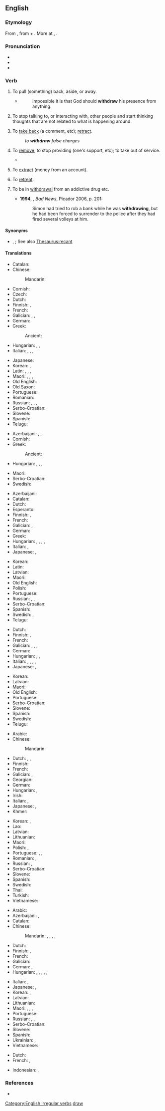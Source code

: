 ==English==

===Etymology===
From {{inh|en|enm|withdrawen|t=to draw away, draw back}}, from {{m|enm|with-|t=away, back}} + {{m|enm|drawen|t=to draw}}. More at {{l|en|with-}}, {{l|en|draw}}.

===Pronunciation===
* {{IPA|en|/wɪðˈdɹɔː/|/wɪθˈdɹɔː/}}
* {{audio|en|en-us-withdraw.ogg|Audio (US)}}
* {{rhymes|en|ɔː}}

===Verb===
{{en-verb|withdraws|withdrawing|withdrew|withdrawn}}

# {{lb|en|transitive}} To pull (something) back, aside, or away.
#* {{RQ:Hooker Laws}}
#*: Impossible it is that God should '''withdraw''' his presence from anything.
# {{lb|en|intransitive}} To stop talking to, or interacting with, other people and start thinking thoughts that are not related to what is happening around.
# {{lb|en|transitive}} To [[take back]] (a comment, etc); [[retract]].
#: ''to '''withdraw''' false charges''
# {{lb|en|transitive}} To [[remove]], to stop providing (one's support, etc); to take out of service.
#* {{quote-journal|en|year=2019|month=October|author=Rhodri Clark|title=TfW seeks PRM derogation for Class 37 sets|journal=Modern Railways|page=87|text=The plan is to '''withdraw''' the Pacers from service by the end of the year.}}
# {{lb|en|transitive}} To [[extract]] (money from an account).
# {{lb|en|intransitive}} To [[retreat]].
# {{lb|en|intransitive}} To be in [[withdrawal]] from an addictive drug etc. {{defdate|from 20th c.}}
#* '''1994''', {{w|Edward St Aubyn}}, ''Bad News'', Picador 2006, p. 201:
#*: Simon had tried to rob a bank while he was '''withdrawing''', but he had been forced to surrender to the police after they had fired several volleys at him.

====Synonyms====
* {{sense|take back}} {{l|en|recant}}, {{l|en|unsay}}; See also [[Thesaurus:recant]]

====Translations====
{{trans-top|pull back}}
* Catalan: {{t+|ca|retirar}}
* Chinese:
*: Mandarin: {{t+|cmn|撤退|tr=chètuì}}
* Cornish: {{t|kw|denagha}}
* Czech: {{t+|cs|stáhnout}}
* Dutch: {{t+|nl|terugtrekken}}
* Finnish: {{t|fi|[[vetää]] [[takaisin]]}}, {{t|fi|[[vetää]] [[pois]]}}
* French: {{t+|fr|retirer}}
* Galician: {{t+|gl|retirar}}, {{t+|gl|separar}}, {{t+|gl|afastar}}
* German: {{t+|de|zurückziehen}}
* Greek: {{t+|el|αποσύρομαι}}
*: Ancient: {{t|grc|ὑποχωρέω}}
* Hungarian: {{t+|hu|visszahúz}}, {{t+|hu|elhúz}}, {{t+|hu|behúz}}
* Italian: {{t+|it|ritirare}}, {{t|it|[[tirarsi]] [[indietro]]}}, {{t|it|[[tirare]] [[via]]}}, {{t|it|[[tirare]] [[indietro]]}}
{{trans-mid}}
* Japanese: {{t+|ja|引き出す|tr=ひきだす, hikidasu}}
* Korean: {{t+|ko|후퇴하다}}, {{t+|ko|취소하다}}
* Latin: {{t|la|retrahō}}, {{t|la|desciscō}}, {{t|la|recēdō}}, {{t|la|dēcēdō}}
* Maori: {{t|mi|whakatahi}}, {{t|mi|paunu}}, {{t+|mi|unu}}, {{t|mi|kounu}}
* Old English: {{t|ang|oftēon}}
* Old Saxon: {{t|osx|withfahan}}
* Portuguese: {{t+|pt|retirar}}
* Romanian: {{t+|ro|retrage}}
* Russian: {{t+|ru|выводи́ть|impf}} {{qualifier|transitive}}, {{t+|ru|вы́вести|pf}} {{qualifier|transitive}}, {{t+|ru|отходи́ть|impf}} {{qualifier|intransitive}}, {{t+|ru|отойти́|impf}} {{qualifier|intransitive}}
* Serbo-Croatian: {{t+|sh|povući|pf}}
* Slovene: {{t|sl|umakniti}}
* Spanish: {{t+|es|retirar}}
* Telugu: {{t+|te|ఉపసంహరించు}}
{{trans-bottom}}

{{trans-top|to stop interacting with others}}
* Azerbaijani: {{t|az|qapanmaq}}, {{t|az|qınına çəkilmək}}, {{t|az|qınına girmək}}
* Cornish: {{t|kw|denagha}}
* Greek:
*: Ancient: {{t|grc|ἀναχωρέω}}
* Hungarian: {{t+|hu|visszavonul}}, {{t|hu|visszahúzódik}}, {{t+|hu|elvonul}}, {{t+|hu|bezárkózik}}
{{trans-mid}}
* Maori: {{t|mi|whakamōtu}}
* Serbo-Croatian: {{t+|sh|povući se|pf}}
* Swedish: {{t|sv|dra sig undan}}
{{trans-bottom}}

{{trans-top|take back}}
* Azerbaijani: {{t|az|[[geri]] [[götürmək]]}}
* Catalan: {{t+|ca|retirar}}
* Dutch: {{t+|nl|terugnemen}}
* Esperanto: {{t|eo|retiri}}
* Finnish: {{t|fi|[[ottaa]] [[takaisin]]}}, {{t+|fi|perua}}
* French: {{t+|fr|retirer}}
* Galician: {{t+|gl|retirar}}, {{t|gl|retractarse}}
* German: {{t+|de|zurücknehmen}}
* Greek: {{t+|el|αποσύρω}}
* Hungarian: {{t+|hu|visszavon}}, {{t+|hu|visszavesz}}, {{t|hu|visszaszív}}, {{t+|hu|kivon}}, {{t+|hu|bevon}}
* Italian: {{t+|it|ritirare}}, {{t|it|[[prendere]] [[indietro]]}}
* Japanese: {{t+|ja|引き出す|tr=ひきだす, hikidasu}}, {{t+|ja|取り消す|tr=とりけす, torikesu}}
{{trans-mid}}
* Korean: {{t+|ko|취소하다}}
* Latin: {{t+|la|dētrāhō}}
* Latvian: {{t|lv|atsaukt}}
* Maori: {{t|mi|kounu}}
* Old English: {{t|ang|oftēon}}
* Polish: {{t+|pl|wycofać|pf}}
* Portuguese: {{t+|pt|devolver}}
* Russian: {{t|ru|[[брать]] [[наза́д]]|impf}}, {{t+|ru|забира́ть|impf}}, {{t+|ru|забра́ть|pf}}
* Serbo-Croatian: {{t+|sh|povući|pf}}
* Spanish: {{t+|es|retirar}}
* Swedish: {{t+|sv|återta}}, {{t|sv|dra tillbaka}}
* Telugu: {{t+|te|ఉపసంహరించు}}
{{trans-bottom}}

{{trans-top|remove, stop providing}}
* Dutch: {{t+|nl|intrekken}}
* Finnish: {{t+|fi|perua}}, {{t|fi|[[vetää]] [[pois]]}}
* French: {{t+|fr|retirer}}
* Galician: {{t+|gl|retirar}}, {{t+|gl|quitar}}, {{t+|gl|tirar}}, {{t+|gl|sacar}}
* German: {{t+|de|entziehen}}
* Hungarian: {{t+|hu|visszavon}}, {{t+|hu|megvon}}, {{t+|hu|elvon}}
* Italian: {{t+|it|ritirare}}, {{t+|it|rimuovere}}, {{t|it|rappellare}}, {{t+|it|revocare}}, {{t+|it|interrompere}}
* Japanese: {{t|ja|引き揚げる|tr=hikiageru}}, {{t+|ja|手を引く|tr=te o hiku}}
{{trans-mid}}
* Korean: {{t+|ko|제거하다}}
* Latvian: {{t|lv|atsaukt}}
* Maori: {{t+|mi|unu}}
* Old English: {{t|ang|oftēon}}
* Portuguese: {{t+|pt|retirar}}
* Serbo-Croatian: {{t+|sh|uskratiti|pf}}
* Slovene: {{t|sl|umakniti}}
* Spanish: {{t+|es|retirar}}
* Swedish: {{t|sv|dra in}}
* Telugu: {{t+|te|ఉపసంహరించు}}
{{trans-bottom}}

{{trans-top|extract (money from an account)}}
* Arabic: {{t|ar|سَحَبَ}}
* Chinese:
*: Mandarin: {{t+|cmn|提款|tr=tíkuǎn}}
* Dutch: {{t+|nl|afhalen}} {{qualifier|Flanders}}, {{t+|nl|pinnen}} {{qualifier|the Netherlands}}, {{t+|nl|opnemen}}
* Finnish: {{t+|fi|nostaa}}
* French: {{t+|fr|retirer}}
* Galician: {{t+|gl|sacar}}, {{t+|gl|retirar}}
* Georgian: {{t-needed|ka}}
* German: {{t+|de|abheben}}
* Hungarian: {{t+|hu|kivesz}}, {{t+|hu|felvesz}}
* Irish: {{t|ga|aistarraing}}
* Italian: {{t|it|prelevare}}, {{t+|it|ritirare}}
* Japanese: {{t+|ja|引き出す|tr=ひきだす, hikidasu}}, {{t+|ja|下ろす|tr=おろす, orosu}}
* Khmer: {{t-needed|km}}
{{trans-mid}}
* Korean: {{t+|ko|뽑다}}, {{t|ko|추출하다}}
* Lao: {{t-needed|lo}}
* Latvian: {{t|lv|izņemt}}
* Lithuanian: {{t|lt|išsiimti}}
* Maori: {{t|mi|tango}}
* Polish: {{t+|pl|wypłacić|pf}}, {{t+|pl|wypłacać|impf}}
* Portuguese: {{t+|pt|sacar}}, {{t+|pt|levantar}}, {{t+|pt|retirar}}
* Romanian: {{t+|ro|preleva}}, {{t+|ro|retrage}}
* Russian: {{t+|ru|снима́ть|impf}}, {{t+|ru|снять|pf}}
* Serbo-Croatian: {{t+|sh|podići|pf}}
* Slovene: {{t+|sl|dvigniti}}
* Spanish: {{t+|es|sacar}}
* Swedish: {{t|sv|ta ut}}
* Thai: {{t-needed|th}}
* Turkish: {{t+|tr|para çekmek}}
* Vietnamese: {{t|vi|rút tiền}}
{{trans-bottom}}

{{trans-top|retreat}}
* Arabic: {{t|ar|تَرَاجَعَ}}
* Azerbaijani: {{t|az|geri çəkilmək}}, {{t+|az|çəkilmək}}
* Catalan: {{t|ca|[[retirar]]-[[se]]}}
* Chinese:
*: Mandarin: {{t+|cmn|後退}}, {{t+|cmn|后退|tr=hòutuì}}, {{t+|cmn|退卻}}, {{t+|cmn|退却|tr=tuìquè}}, {{t+|cmn|撤退|tr=chètuì}}
* Dutch: {{t+|nl|terugtrekken}}
* Finnish: {{t+|fi|perääntyä}}, {{t+|fi|vetäytyä}}
* French: {{t+|fr|se retirer}}
* Galician: {{t|gl|retirarse}}
* German: {{t+|de|zurückziehen|alt=sich zurückziehen}}, {{t+|de|abziehen}}
* Hungarian: {{t+|hu|visszavonul}}, {{t+|hu|kivonul}}, {{t+|hu|kimegy}}, {{t+|hu|meghátrál}}, {{t+|hu|visszalép}}, {{t|hu|visszahúzódik}}
{{trans-mid}}
* Italian: {{t+|it|ritirarsi}}, {{t+|it|retrocedere}}
* Japanese: {{t|ja|後退する|tr=kōtai-suru}}, {{t|ja|退却する|tr=taikyaku-suru}}
* Korean: {{t+|ko|후퇴하다}}, {{t|ko|물러서다}}
* Latvian: {{t|lv|atkāpties}}
* Lithuanian: {{t|lt|atsitraukti}}
* Maori: {{t|mi|maunu}}, {{t|mi|whakatahi}}, {{t+|mi|unu}}, {{t|mi|kounu}}
* Portuguese: {{t|pt|[[retirar]]-[[se]]}}
* Russian: {{t+|ru|отступа́ть|impf}}, {{t+|ru|отступи́ть|pf}}, {{t+|ru|ретирова́ться|impf}}
* Serbo-Croatian: {{t+|sh|povući se|pf}}
* Slovene: {{t|sl|umakniti se}}
* Spanish: {{t+|es|retirarse}}
* Ukrainian: {{t|uk|відступа́ти|impf}}, {{t|uk|відступи́ти|pf}}
* Vietnamese: {{t+|vi|rút lui}}
{{trans-bottom}}

{{checktrans-top}}
* Dutch: {{t+check|nl|terugtreden}}
* French: {{t+check|fr|tirer}}, {{t+check|fr|retirer}}
{{trans-mid}}
* Indonesian: {{t-check|id|[[tarik|menarik]]}}, {{t-check|id|[[batal|membatalkan]]}}
{{trans-bottom}}

===References===
* {{R:Lexico}}

[[Category:English irregular verbs]]
[[Category:English words prefixed with with-|draw]]